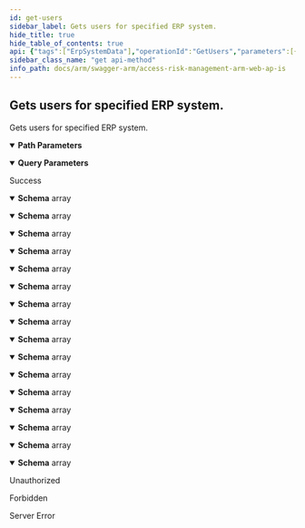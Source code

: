 ```yaml
---
id: get-users
sidebar_label: Gets users for specified ERP system.
hide_title: true
hide_table_of_contents: true
api: {"tags":["ErpSystemData"],"operationId":"GetUsers","parameters":[{"name":"erpSystemId","in":"path","description":"Identifier of ERP system.","required":true,"schema":{"type":"integer","format":"int32"}},{"name":"search","in":"query","description":"Search string, that will be used to filter results.","required":false,"schema":{"type":"string"}},{"name":"bulkSearch","in":"query","description":"Bulk search string. Basically it's set of values separated by any delimiter.","required":false,"schema":{"type":"string"}}],"responses":{"200":{"description":"Success","content":{"application/json;odata.metadata=minimal;odata.streaming=true":{"schema":{"uniqueItems":false,"type":"array","items":{"description":"Represents user of ERP system.","type":"object","properties":{"id":{"format":"uuid","description":"Identifier of the user.","type":"string"},"username":{"description":"Name of the user.","type":"string"},"firstName":{"description":"First name of the user.","type":"string"},"lastName":{"description":"Last name of the user.","type":"string"},"fullName":{"description":"Full name of the user.","type":"string"},"email":{"description":"Email of the user.","type":"string"},"department":{"description":"Department of the user.","type":"string"},"costCenter":{"description":"Cost Center of the user.","type":"string"},"isActive":{"description":"Determines if user is active.","type":"boolean"}}}}},"application/json;odata.metadata=minimal;odata.streaming=false":{"schema":{"uniqueItems":false,"type":"array","items":{"description":"Represents user of ERP system.","type":"object","properties":{"id":{"format":"uuid","description":"Identifier of the user.","type":"string"},"username":{"description":"Name of the user.","type":"string"},"firstName":{"description":"First name of the user.","type":"string"},"lastName":{"description":"Last name of the user.","type":"string"},"fullName":{"description":"Full name of the user.","type":"string"},"email":{"description":"Email of the user.","type":"string"},"department":{"description":"Department of the user.","type":"string"},"costCenter":{"description":"Cost Center of the user.","type":"string"},"isActive":{"description":"Determines if user is active.","type":"boolean"}}}}},"application/json;odata.metadata=minimal":{"schema":{"uniqueItems":false,"type":"array","items":{"description":"Represents user of ERP system.","type":"object","properties":{"id":{"format":"uuid","description":"Identifier of the user.","type":"string"},"username":{"description":"Name of the user.","type":"string"},"firstName":{"description":"First name of the user.","type":"string"},"lastName":{"description":"Last name of the user.","type":"string"},"fullName":{"description":"Full name of the user.","type":"string"},"email":{"description":"Email of the user.","type":"string"},"department":{"description":"Department of the user.","type":"string"},"costCenter":{"description":"Cost Center of the user.","type":"string"},"isActive":{"description":"Determines if user is active.","type":"boolean"}}}}},"application/json;odata.metadata=full;odata.streaming=true":{"schema":{"uniqueItems":false,"type":"array","items":{"description":"Represents user of ERP system.","type":"object","properties":{"id":{"format":"uuid","description":"Identifier of the user.","type":"string"},"username":{"description":"Name of the user.","type":"string"},"firstName":{"description":"First name of the user.","type":"string"},"lastName":{"description":"Last name of the user.","type":"string"},"fullName":{"description":"Full name of the user.","type":"string"},"email":{"description":"Email of the user.","type":"string"},"department":{"description":"Department of the user.","type":"string"},"costCenter":{"description":"Cost Center of the user.","type":"string"},"isActive":{"description":"Determines if user is active.","type":"boolean"}}}}},"application/json;odata.metadata=full;odata.streaming=false":{"schema":{"uniqueItems":false,"type":"array","items":{"description":"Represents user of ERP system.","type":"object","properties":{"id":{"format":"uuid","description":"Identifier of the user.","type":"string"},"username":{"description":"Name of the user.","type":"string"},"firstName":{"description":"First name of the user.","type":"string"},"lastName":{"description":"Last name of the user.","type":"string"},"fullName":{"description":"Full name of the user.","type":"string"},"email":{"description":"Email of the user.","type":"string"},"department":{"description":"Department of the user.","type":"string"},"costCenter":{"description":"Cost Center of the user.","type":"string"},"isActive":{"description":"Determines if user is active.","type":"boolean"}}}}},"application/json;odata.metadata=full":{"schema":{"uniqueItems":false,"type":"array","items":{"description":"Represents user of ERP system.","type":"object","properties":{"id":{"format":"uuid","description":"Identifier of the user.","type":"string"},"username":{"description":"Name of the user.","type":"string"},"firstName":{"description":"First name of the user.","type":"string"},"lastName":{"description":"Last name of the user.","type":"string"},"fullName":{"description":"Full name of the user.","type":"string"},"email":{"description":"Email of the user.","type":"string"},"department":{"description":"Department of the user.","type":"string"},"costCenter":{"description":"Cost Center of the user.","type":"string"},"isActive":{"description":"Determines if user is active.","type":"boolean"}}}}},"application/json;odata.metadata=none;odata.streaming=true":{"schema":{"uniqueItems":false,"type":"array","items":{"description":"Represents user of ERP system.","type":"object","properties":{"id":{"format":"uuid","description":"Identifier of the user.","type":"string"},"username":{"description":"Name of the user.","type":"string"},"firstName":{"description":"First name of the user.","type":"string"},"lastName":{"description":"Last name of the user.","type":"string"},"fullName":{"description":"Full name of the user.","type":"string"},"email":{"description":"Email of the user.","type":"string"},"department":{"description":"Department of the user.","type":"string"},"costCenter":{"description":"Cost Center of the user.","type":"string"},"isActive":{"description":"Determines if user is active.","type":"boolean"}}}}},"application/json;odata.metadata=none;odata.streaming=false":{"schema":{"uniqueItems":false,"type":"array","items":{"description":"Represents user of ERP system.","type":"object","properties":{"id":{"format":"uuid","description":"Identifier of the user.","type":"string"},"username":{"description":"Name of the user.","type":"string"},"firstName":{"description":"First name of the user.","type":"string"},"lastName":{"description":"Last name of the user.","type":"string"},"fullName":{"description":"Full name of the user.","type":"string"},"email":{"description":"Email of the user.","type":"string"},"department":{"description":"Department of the user.","type":"string"},"costCenter":{"description":"Cost Center of the user.","type":"string"},"isActive":{"description":"Determines if user is active.","type":"boolean"}}}}},"application/json;odata.metadata=none":{"schema":{"uniqueItems":false,"type":"array","items":{"description":"Represents user of ERP system.","type":"object","properties":{"id":{"format":"uuid","description":"Identifier of the user.","type":"string"},"username":{"description":"Name of the user.","type":"string"},"firstName":{"description":"First name of the user.","type":"string"},"lastName":{"description":"Last name of the user.","type":"string"},"fullName":{"description":"Full name of the user.","type":"string"},"email":{"description":"Email of the user.","type":"string"},"department":{"description":"Department of the user.","type":"string"},"costCenter":{"description":"Cost Center of the user.","type":"string"},"isActive":{"description":"Determines if user is active.","type":"boolean"}}}}},"application/json;odata.streaming=true":{"schema":{"uniqueItems":false,"type":"array","items":{"description":"Represents user of ERP system.","type":"object","properties":{"id":{"format":"uuid","description":"Identifier of the user.","type":"string"},"username":{"description":"Name of the user.","type":"string"},"firstName":{"description":"First name of the user.","type":"string"},"lastName":{"description":"Last name of the user.","type":"string"},"fullName":{"description":"Full name of the user.","type":"string"},"email":{"description":"Email of the user.","type":"string"},"department":{"description":"Department of the user.","type":"string"},"costCenter":{"description":"Cost Center of the user.","type":"string"},"isActive":{"description":"Determines if user is active.","type":"boolean"}}}}},"application/json;odata.streaming=false":{"schema":{"uniqueItems":false,"type":"array","items":{"description":"Represents user of ERP system.","type":"object","properties":{"id":{"format":"uuid","description":"Identifier of the user.","type":"string"},"username":{"description":"Name of the user.","type":"string"},"firstName":{"description":"First name of the user.","type":"string"},"lastName":{"description":"Last name of the user.","type":"string"},"fullName":{"description":"Full name of the user.","type":"string"},"email":{"description":"Email of the user.","type":"string"},"department":{"description":"Department of the user.","type":"string"},"costCenter":{"description":"Cost Center of the user.","type":"string"},"isActive":{"description":"Determines if user is active.","type":"boolean"}}}}},"application/json":{"schema":{"uniqueItems":false,"type":"array","items":{"description":"Represents user of ERP system.","type":"object","properties":{"id":{"format":"uuid","description":"Identifier of the user.","type":"string"},"username":{"description":"Name of the user.","type":"string"},"firstName":{"description":"First name of the user.","type":"string"},"lastName":{"description":"Last name of the user.","type":"string"},"fullName":{"description":"Full name of the user.","type":"string"},"email":{"description":"Email of the user.","type":"string"},"department":{"description":"Department of the user.","type":"string"},"costCenter":{"description":"Cost Center of the user.","type":"string"},"isActive":{"description":"Determines if user is active.","type":"boolean"}}}}},"application/xml":{"schema":{"uniqueItems":false,"type":"array","items":{"description":"Represents user of ERP system.","type":"object","properties":{"id":{"format":"uuid","description":"Identifier of the user.","type":"string"},"username":{"description":"Name of the user.","type":"string"},"firstName":{"description":"First name of the user.","type":"string"},"lastName":{"description":"Last name of the user.","type":"string"},"fullName":{"description":"Full name of the user.","type":"string"},"email":{"description":"Email of the user.","type":"string"},"department":{"description":"Department of the user.","type":"string"},"costCenter":{"description":"Cost Center of the user.","type":"string"},"isActive":{"description":"Determines if user is active.","type":"boolean"}}}}},"application/prs.odatatestxx-odata":{"schema":{"uniqueItems":false,"type":"array","items":{"description":"Represents user of ERP system.","type":"object","properties":{"id":{"format":"uuid","description":"Identifier of the user.","type":"string"},"username":{"description":"Name of the user.","type":"string"},"firstName":{"description":"First name of the user.","type":"string"},"lastName":{"description":"Last name of the user.","type":"string"},"fullName":{"description":"Full name of the user.","type":"string"},"email":{"description":"Email of the user.","type":"string"},"department":{"description":"Department of the user.","type":"string"},"costCenter":{"description":"Cost Center of the user.","type":"string"},"isActive":{"description":"Determines if user is active.","type":"boolean"}}}}},"text/plain":{"schema":{"uniqueItems":false,"type":"array","items":{"description":"Represents user of ERP system.","type":"object","properties":{"id":{"format":"uuid","description":"Identifier of the user.","type":"string"},"username":{"description":"Name of the user.","type":"string"},"firstName":{"description":"First name of the user.","type":"string"},"lastName":{"description":"Last name of the user.","type":"string"},"fullName":{"description":"Full name of the user.","type":"string"},"email":{"description":"Email of the user.","type":"string"},"department":{"description":"Department of the user.","type":"string"},"costCenter":{"description":"Cost Center of the user.","type":"string"},"isActive":{"description":"Determines if user is active.","type":"boolean"}}}}},"text/json":{"schema":{"uniqueItems":false,"type":"array","items":{"description":"Represents user of ERP system.","type":"object","properties":{"id":{"format":"uuid","description":"Identifier of the user.","type":"string"},"username":{"description":"Name of the user.","type":"string"},"firstName":{"description":"First name of the user.","type":"string"},"lastName":{"description":"Last name of the user.","type":"string"},"fullName":{"description":"Full name of the user.","type":"string"},"email":{"description":"Email of the user.","type":"string"},"department":{"description":"Department of the user.","type":"string"},"costCenter":{"description":"Cost Center of the user.","type":"string"},"isActive":{"description":"Determines if user is active.","type":"boolean"}}}}}}},"401":{"description":"Unauthorized"},"403":{"description":"Forbidden"},"500":{"description":"Server Error"}},"description":"Gets users for specified ERP system.","method":"get","path":"/api/erpSystemData/{erpSystemId}/users","info":{"version":"v1","title":"Access Risk Management ARM Web APIs"},"postman":{"name":"Gets users for specified ERP system.","description":{"type":"text/plain"},"url":{"path":["api","erpSystemData",":erpSystemId","users"],"host":["{{baseUrl}}"],"query":[{"disabled":false,"description":{"content":"Search string, that will be used to filter results.","type":"text/plain"},"key":"search","value":""},{"disabled":false,"description":{"content":"Bulk search string. Basically it's set of values separated by any delimiter.","type":"text/plain"},"key":"bulkSearch","value":""}],"variable":[{"disabled":false,"description":{"content":"(Required) Identifier of ERP system.","type":"text/plain"},"type":"any","value":"","key":"erpSystemId"}]},"header":[{"key":"Accept","value":"application/json;odata.metadata=minimal;odata.streaming=true"}],"method":"GET"}}
sidebar_class_name: "get api-method"
info_path: docs/arm/swagger-arm/access-risk-management-arm-web-ap-is
---
```



## Gets users for specified ERP system.



Gets users for specified ERP system.

<details style={{"marginBottom":"1rem"}} data-collapsed={false} open={true}><summary style={{}}><strong>Path Parameters</strong></summary><div><ul><ParamsItem className={"paramsItem"} param={{"name":"erpSystemId","in":"path","description":"Identifier of ERP system.","required":true,"schema":{"type":"integer","format":"int32"}}}></ParamsItem></ul></div></details><details style={{"marginBottom":"1rem"}} data-collapsed={false} open={true}><summary style={{}}><strong>Query Parameters</strong></summary><div><ul><ParamsItem className={"paramsItem"} param={{"name":"search","in":"query","description":"Search string, that will be used to filter results.","required":false,"schema":{"type":"string"}}}></ParamsItem><ParamsItem className={"paramsItem"} param={{"name":"bulkSearch","in":"query","description":"Bulk search string. Basically it's set of values separated by any delimiter.","required":false,"schema":{"type":"string"}}}></ParamsItem></ul></div></details><div><ApiTabs><TabItem label={"200"} value={"200"}><div>

Success

</div><div><MimeTabs groupId={"mime-type"}><TabItem label={"application/json;odata.metadata=minimal;odata.streaming=true"} value={"application/json;odata.metadata=minimal;odata.streaming=true"}><SchemaTabs groupId={"schema-tabs"}><TabItem label={"Schema"} value={"Schema"}><details style={{}} data-collapsed={false} open={true}><summary style={{"textAlign":"left"}}><strong>Schema</strong><span style={{"opacity":"0.6"}}> array</span></summary><div style={{"textAlign":"left","marginLeft":"1rem"}}></div><ul style={{"marginLeft":"1rem"}}><SchemaItem collapsible={false} name={"id"} required={false} schemaDescription={"Identifier of the user."} schemaName={"uuid"} qualifierMessage={undefined} defaultValue={undefined}></SchemaItem><SchemaItem collapsible={false} name={"username"} required={false} schemaDescription={"Name of the user."} schemaName={"string"} qualifierMessage={undefined} defaultValue={undefined}></SchemaItem><SchemaItem collapsible={false} name={"firstName"} required={false} schemaDescription={"First name of the user."} schemaName={"string"} qualifierMessage={undefined} defaultValue={undefined}></SchemaItem><SchemaItem collapsible={false} name={"lastName"} required={false} schemaDescription={"Last name of the user."} schemaName={"string"} qualifierMessage={undefined} defaultValue={undefined}></SchemaItem><SchemaItem collapsible={false} name={"fullName"} required={false} schemaDescription={"Full name of the user."} schemaName={"string"} qualifierMessage={undefined} defaultValue={undefined}></SchemaItem><SchemaItem collapsible={false} name={"email"} required={false} schemaDescription={"Email of the user."} schemaName={"string"} qualifierMessage={undefined} defaultValue={undefined}></SchemaItem><SchemaItem collapsible={false} name={"department"} required={false} schemaDescription={"Department of the user."} schemaName={"string"} qualifierMessage={undefined} defaultValue={undefined}></SchemaItem><SchemaItem collapsible={false} name={"costCenter"} required={false} schemaDescription={"Cost Center of the user."} schemaName={"string"} qualifierMessage={undefined} defaultValue={undefined}></SchemaItem><SchemaItem collapsible={false} name={"isActive"} required={false} schemaDescription={"Determines if user is active."} schemaName={"boolean"} qualifierMessage={undefined} defaultValue={undefined}></SchemaItem></ul></details></TabItem></SchemaTabs></TabItem><TabItem label={"application/json;odata.metadata=minimal;odata.streaming=false"} value={"application/json;odata.metadata=minimal;odata.streaming=false"}><SchemaTabs groupId={"schema-tabs"}><TabItem label={"Schema"} value={"Schema"}><details style={{}} data-collapsed={false} open={true}><summary style={{"textAlign":"left"}}><strong>Schema</strong><span style={{"opacity":"0.6"}}> array</span></summary><div style={{"textAlign":"left","marginLeft":"1rem"}}></div><ul style={{"marginLeft":"1rem"}}><SchemaItem collapsible={false} name={"id"} required={false} schemaDescription={"Identifier of the user."} schemaName={"uuid"} qualifierMessage={undefined} defaultValue={undefined}></SchemaItem><SchemaItem collapsible={false} name={"username"} required={false} schemaDescription={"Name of the user."} schemaName={"string"} qualifierMessage={undefined} defaultValue={undefined}></SchemaItem><SchemaItem collapsible={false} name={"firstName"} required={false} schemaDescription={"First name of the user."} schemaName={"string"} qualifierMessage={undefined} defaultValue={undefined}></SchemaItem><SchemaItem collapsible={false} name={"lastName"} required={false} schemaDescription={"Last name of the user."} schemaName={"string"} qualifierMessage={undefined} defaultValue={undefined}></SchemaItem><SchemaItem collapsible={false} name={"fullName"} required={false} schemaDescription={"Full name of the user."} schemaName={"string"} qualifierMessage={undefined} defaultValue={undefined}></SchemaItem><SchemaItem collapsible={false} name={"email"} required={false} schemaDescription={"Email of the user."} schemaName={"string"} qualifierMessage={undefined} defaultValue={undefined}></SchemaItem><SchemaItem collapsible={false} name={"department"} required={false} schemaDescription={"Department of the user."} schemaName={"string"} qualifierMessage={undefined} defaultValue={undefined}></SchemaItem><SchemaItem collapsible={false} name={"costCenter"} required={false} schemaDescription={"Cost Center of the user."} schemaName={"string"} qualifierMessage={undefined} defaultValue={undefined}></SchemaItem><SchemaItem collapsible={false} name={"isActive"} required={false} schemaDescription={"Determines if user is active."} schemaName={"boolean"} qualifierMessage={undefined} defaultValue={undefined}></SchemaItem></ul></details></TabItem></SchemaTabs></TabItem><TabItem label={"application/json;odata.metadata=minimal"} value={"application/json;odata.metadata=minimal"}><SchemaTabs groupId={"schema-tabs"}><TabItem label={"Schema"} value={"Schema"}><details style={{}} data-collapsed={false} open={true}><summary style={{"textAlign":"left"}}><strong>Schema</strong><span style={{"opacity":"0.6"}}> array</span></summary><div style={{"textAlign":"left","marginLeft":"1rem"}}></div><ul style={{"marginLeft":"1rem"}}><SchemaItem collapsible={false} name={"id"} required={false} schemaDescription={"Identifier of the user."} schemaName={"uuid"} qualifierMessage={undefined} defaultValue={undefined}></SchemaItem><SchemaItem collapsible={false} name={"username"} required={false} schemaDescription={"Name of the user."} schemaName={"string"} qualifierMessage={undefined} defaultValue={undefined}></SchemaItem><SchemaItem collapsible={false} name={"firstName"} required={false} schemaDescription={"First name of the user."} schemaName={"string"} qualifierMessage={undefined} defaultValue={undefined}></SchemaItem><SchemaItem collapsible={false} name={"lastName"} required={false} schemaDescription={"Last name of the user."} schemaName={"string"} qualifierMessage={undefined} defaultValue={undefined}></SchemaItem><SchemaItem collapsible={false} name={"fullName"} required={false} schemaDescription={"Full name of the user."} schemaName={"string"} qualifierMessage={undefined} defaultValue={undefined}></SchemaItem><SchemaItem collapsible={false} name={"email"} required={false} schemaDescription={"Email of the user."} schemaName={"string"} qualifierMessage={undefined} defaultValue={undefined}></SchemaItem><SchemaItem collapsible={false} name={"department"} required={false} schemaDescription={"Department of the user."} schemaName={"string"} qualifierMessage={undefined} defaultValue={undefined}></SchemaItem><SchemaItem collapsible={false} name={"costCenter"} required={false} schemaDescription={"Cost Center of the user."} schemaName={"string"} qualifierMessage={undefined} defaultValue={undefined}></SchemaItem><SchemaItem collapsible={false} name={"isActive"} required={false} schemaDescription={"Determines if user is active."} schemaName={"boolean"} qualifierMessage={undefined} defaultValue={undefined}></SchemaItem></ul></details></TabItem></SchemaTabs></TabItem><TabItem label={"application/json;odata.metadata=full;odata.streaming=true"} value={"application/json;odata.metadata=full;odata.streaming=true"}><SchemaTabs groupId={"schema-tabs"}><TabItem label={"Schema"} value={"Schema"}><details style={{}} data-collapsed={false} open={true}><summary style={{"textAlign":"left"}}><strong>Schema</strong><span style={{"opacity":"0.6"}}> array</span></summary><div style={{"textAlign":"left","marginLeft":"1rem"}}></div><ul style={{"marginLeft":"1rem"}}><SchemaItem collapsible={false} name={"id"} required={false} schemaDescription={"Identifier of the user."} schemaName={"uuid"} qualifierMessage={undefined} defaultValue={undefined}></SchemaItem><SchemaItem collapsible={false} name={"username"} required={false} schemaDescription={"Name of the user."} schemaName={"string"} qualifierMessage={undefined} defaultValue={undefined}></SchemaItem><SchemaItem collapsible={false} name={"firstName"} required={false} schemaDescription={"First name of the user."} schemaName={"string"} qualifierMessage={undefined} defaultValue={undefined}></SchemaItem><SchemaItem collapsible={false} name={"lastName"} required={false} schemaDescription={"Last name of the user."} schemaName={"string"} qualifierMessage={undefined} defaultValue={undefined}></SchemaItem><SchemaItem collapsible={false} name={"fullName"} required={false} schemaDescription={"Full name of the user."} schemaName={"string"} qualifierMessage={undefined} defaultValue={undefined}></SchemaItem><SchemaItem collapsible={false} name={"email"} required={false} schemaDescription={"Email of the user."} schemaName={"string"} qualifierMessage={undefined} defaultValue={undefined}></SchemaItem><SchemaItem collapsible={false} name={"department"} required={false} schemaDescription={"Department of the user."} schemaName={"string"} qualifierMessage={undefined} defaultValue={undefined}></SchemaItem><SchemaItem collapsible={false} name={"costCenter"} required={false} schemaDescription={"Cost Center of the user."} schemaName={"string"} qualifierMessage={undefined} defaultValue={undefined}></SchemaItem><SchemaItem collapsible={false} name={"isActive"} required={false} schemaDescription={"Determines if user is active."} schemaName={"boolean"} qualifierMessage={undefined} defaultValue={undefined}></SchemaItem></ul></details></TabItem></SchemaTabs></TabItem><TabItem label={"application/json;odata.metadata=full;odata.streaming=false"} value={"application/json;odata.metadata=full;odata.streaming=false"}><SchemaTabs groupId={"schema-tabs"}><TabItem label={"Schema"} value={"Schema"}><details style={{}} data-collapsed={false} open={true}><summary style={{"textAlign":"left"}}><strong>Schema</strong><span style={{"opacity":"0.6"}}> array</span></summary><div style={{"textAlign":"left","marginLeft":"1rem"}}></div><ul style={{"marginLeft":"1rem"}}><SchemaItem collapsible={false} name={"id"} required={false} schemaDescription={"Identifier of the user."} schemaName={"uuid"} qualifierMessage={undefined} defaultValue={undefined}></SchemaItem><SchemaItem collapsible={false} name={"username"} required={false} schemaDescription={"Name of the user."} schemaName={"string"} qualifierMessage={undefined} defaultValue={undefined}></SchemaItem><SchemaItem collapsible={false} name={"firstName"} required={false} schemaDescription={"First name of the user."} schemaName={"string"} qualifierMessage={undefined} defaultValue={undefined}></SchemaItem><SchemaItem collapsible={false} name={"lastName"} required={false} schemaDescription={"Last name of the user."} schemaName={"string"} qualifierMessage={undefined} defaultValue={undefined}></SchemaItem><SchemaItem collapsible={false} name={"fullName"} required={false} schemaDescription={"Full name of the user."} schemaName={"string"} qualifierMessage={undefined} defaultValue={undefined}></SchemaItem><SchemaItem collapsible={false} name={"email"} required={false} schemaDescription={"Email of the user."} schemaName={"string"} qualifierMessage={undefined} defaultValue={undefined}></SchemaItem><SchemaItem collapsible={false} name={"department"} required={false} schemaDescription={"Department of the user."} schemaName={"string"} qualifierMessage={undefined} defaultValue={undefined}></SchemaItem><SchemaItem collapsible={false} name={"costCenter"} required={false} schemaDescription={"Cost Center of the user."} schemaName={"string"} qualifierMessage={undefined} defaultValue={undefined}></SchemaItem><SchemaItem collapsible={false} name={"isActive"} required={false} schemaDescription={"Determines if user is active."} schemaName={"boolean"} qualifierMessage={undefined} defaultValue={undefined}></SchemaItem></ul></details></TabItem></SchemaTabs></TabItem><TabItem label={"application/json;odata.metadata=full"} value={"application/json;odata.metadata=full"}><SchemaTabs groupId={"schema-tabs"}><TabItem label={"Schema"} value={"Schema"}><details style={{}} data-collapsed={false} open={true}><summary style={{"textAlign":"left"}}><strong>Schema</strong><span style={{"opacity":"0.6"}}> array</span></summary><div style={{"textAlign":"left","marginLeft":"1rem"}}></div><ul style={{"marginLeft":"1rem"}}><SchemaItem collapsible={false} name={"id"} required={false} schemaDescription={"Identifier of the user."} schemaName={"uuid"} qualifierMessage={undefined} defaultValue={undefined}></SchemaItem><SchemaItem collapsible={false} name={"username"} required={false} schemaDescription={"Name of the user."} schemaName={"string"} qualifierMessage={undefined} defaultValue={undefined}></SchemaItem><SchemaItem collapsible={false} name={"firstName"} required={false} schemaDescription={"First name of the user."} schemaName={"string"} qualifierMessage={undefined} defaultValue={undefined}></SchemaItem><SchemaItem collapsible={false} name={"lastName"} required={false} schemaDescription={"Last name of the user."} schemaName={"string"} qualifierMessage={undefined} defaultValue={undefined}></SchemaItem><SchemaItem collapsible={false} name={"fullName"} required={false} schemaDescription={"Full name of the user."} schemaName={"string"} qualifierMessage={undefined} defaultValue={undefined}></SchemaItem><SchemaItem collapsible={false} name={"email"} required={false} schemaDescription={"Email of the user."} schemaName={"string"} qualifierMessage={undefined} defaultValue={undefined}></SchemaItem><SchemaItem collapsible={false} name={"department"} required={false} schemaDescription={"Department of the user."} schemaName={"string"} qualifierMessage={undefined} defaultValue={undefined}></SchemaItem><SchemaItem collapsible={false} name={"costCenter"} required={false} schemaDescription={"Cost Center of the user."} schemaName={"string"} qualifierMessage={undefined} defaultValue={undefined}></SchemaItem><SchemaItem collapsible={false} name={"isActive"} required={false} schemaDescription={"Determines if user is active."} schemaName={"boolean"} qualifierMessage={undefined} defaultValue={undefined}></SchemaItem></ul></details></TabItem></SchemaTabs></TabItem><TabItem label={"application/json;odata.metadata=none;odata.streaming=true"} value={"application/json;odata.metadata=none;odata.streaming=true"}><SchemaTabs groupId={"schema-tabs"}><TabItem label={"Schema"} value={"Schema"}><details style={{}} data-collapsed={false} open={true}><summary style={{"textAlign":"left"}}><strong>Schema</strong><span style={{"opacity":"0.6"}}> array</span></summary><div style={{"textAlign":"left","marginLeft":"1rem"}}></div><ul style={{"marginLeft":"1rem"}}><SchemaItem collapsible={false} name={"id"} required={false} schemaDescription={"Identifier of the user."} schemaName={"uuid"} qualifierMessage={undefined} defaultValue={undefined}></SchemaItem><SchemaItem collapsible={false} name={"username"} required={false} schemaDescription={"Name of the user."} schemaName={"string"} qualifierMessage={undefined} defaultValue={undefined}></SchemaItem><SchemaItem collapsible={false} name={"firstName"} required={false} schemaDescription={"First name of the user."} schemaName={"string"} qualifierMessage={undefined} defaultValue={undefined}></SchemaItem><SchemaItem collapsible={false} name={"lastName"} required={false} schemaDescription={"Last name of the user."} schemaName={"string"} qualifierMessage={undefined} defaultValue={undefined}></SchemaItem><SchemaItem collapsible={false} name={"fullName"} required={false} schemaDescription={"Full name of the user."} schemaName={"string"} qualifierMessage={undefined} defaultValue={undefined}></SchemaItem><SchemaItem collapsible={false} name={"email"} required={false} schemaDescription={"Email of the user."} schemaName={"string"} qualifierMessage={undefined} defaultValue={undefined}></SchemaItem><SchemaItem collapsible={false} name={"department"} required={false} schemaDescription={"Department of the user."} schemaName={"string"} qualifierMessage={undefined} defaultValue={undefined}></SchemaItem><SchemaItem collapsible={false} name={"costCenter"} required={false} schemaDescription={"Cost Center of the user."} schemaName={"string"} qualifierMessage={undefined} defaultValue={undefined}></SchemaItem><SchemaItem collapsible={false} name={"isActive"} required={false} schemaDescription={"Determines if user is active."} schemaName={"boolean"} qualifierMessage={undefined} defaultValue={undefined}></SchemaItem></ul></details></TabItem></SchemaTabs></TabItem><TabItem label={"application/json;odata.metadata=none;odata.streaming=false"} value={"application/json;odata.metadata=none;odata.streaming=false"}><SchemaTabs groupId={"schema-tabs"}><TabItem label={"Schema"} value={"Schema"}><details style={{}} data-collapsed={false} open={true}><summary style={{"textAlign":"left"}}><strong>Schema</strong><span style={{"opacity":"0.6"}}> array</span></summary><div style={{"textAlign":"left","marginLeft":"1rem"}}></div><ul style={{"marginLeft":"1rem"}}><SchemaItem collapsible={false} name={"id"} required={false} schemaDescription={"Identifier of the user."} schemaName={"uuid"} qualifierMessage={undefined} defaultValue={undefined}></SchemaItem><SchemaItem collapsible={false} name={"username"} required={false} schemaDescription={"Name of the user."} schemaName={"string"} qualifierMessage={undefined} defaultValue={undefined}></SchemaItem><SchemaItem collapsible={false} name={"firstName"} required={false} schemaDescription={"First name of the user."} schemaName={"string"} qualifierMessage={undefined} defaultValue={undefined}></SchemaItem><SchemaItem collapsible={false} name={"lastName"} required={false} schemaDescription={"Last name of the user."} schemaName={"string"} qualifierMessage={undefined} defaultValue={undefined}></SchemaItem><SchemaItem collapsible={false} name={"fullName"} required={false} schemaDescription={"Full name of the user."} schemaName={"string"} qualifierMessage={undefined} defaultValue={undefined}></SchemaItem><SchemaItem collapsible={false} name={"email"} required={false} schemaDescription={"Email of the user."} schemaName={"string"} qualifierMessage={undefined} defaultValue={undefined}></SchemaItem><SchemaItem collapsible={false} name={"department"} required={false} schemaDescription={"Department of the user."} schemaName={"string"} qualifierMessage={undefined} defaultValue={undefined}></SchemaItem><SchemaItem collapsible={false} name={"costCenter"} required={false} schemaDescription={"Cost Center of the user."} schemaName={"string"} qualifierMessage={undefined} defaultValue={undefined}></SchemaItem><SchemaItem collapsible={false} name={"isActive"} required={false} schemaDescription={"Determines if user is active."} schemaName={"boolean"} qualifierMessage={undefined} defaultValue={undefined}></SchemaItem></ul></details></TabItem></SchemaTabs></TabItem><TabItem label={"application/json;odata.metadata=none"} value={"application/json;odata.metadata=none"}><SchemaTabs groupId={"schema-tabs"}><TabItem label={"Schema"} value={"Schema"}><details style={{}} data-collapsed={false} open={true}><summary style={{"textAlign":"left"}}><strong>Schema</strong><span style={{"opacity":"0.6"}}> array</span></summary><div style={{"textAlign":"left","marginLeft":"1rem"}}></div><ul style={{"marginLeft":"1rem"}}><SchemaItem collapsible={false} name={"id"} required={false} schemaDescription={"Identifier of the user."} schemaName={"uuid"} qualifierMessage={undefined} defaultValue={undefined}></SchemaItem><SchemaItem collapsible={false} name={"username"} required={false} schemaDescription={"Name of the user."} schemaName={"string"} qualifierMessage={undefined} defaultValue={undefined}></SchemaItem><SchemaItem collapsible={false} name={"firstName"} required={false} schemaDescription={"First name of the user."} schemaName={"string"} qualifierMessage={undefined} defaultValue={undefined}></SchemaItem><SchemaItem collapsible={false} name={"lastName"} required={false} schemaDescription={"Last name of the user."} schemaName={"string"} qualifierMessage={undefined} defaultValue={undefined}></SchemaItem><SchemaItem collapsible={false} name={"fullName"} required={false} schemaDescription={"Full name of the user."} schemaName={"string"} qualifierMessage={undefined} defaultValue={undefined}></SchemaItem><SchemaItem collapsible={false} name={"email"} required={false} schemaDescription={"Email of the user."} schemaName={"string"} qualifierMessage={undefined} defaultValue={undefined}></SchemaItem><SchemaItem collapsible={false} name={"department"} required={false} schemaDescription={"Department of the user."} schemaName={"string"} qualifierMessage={undefined} defaultValue={undefined}></SchemaItem><SchemaItem collapsible={false} name={"costCenter"} required={false} schemaDescription={"Cost Center of the user."} schemaName={"string"} qualifierMessage={undefined} defaultValue={undefined}></SchemaItem><SchemaItem collapsible={false} name={"isActive"} required={false} schemaDescription={"Determines if user is active."} schemaName={"boolean"} qualifierMessage={undefined} defaultValue={undefined}></SchemaItem></ul></details></TabItem></SchemaTabs></TabItem><TabItem label={"application/json;odata.streaming=true"} value={"application/json;odata.streaming=true"}><SchemaTabs groupId={"schema-tabs"}><TabItem label={"Schema"} value={"Schema"}><details style={{}} data-collapsed={false} open={true}><summary style={{"textAlign":"left"}}><strong>Schema</strong><span style={{"opacity":"0.6"}}> array</span></summary><div style={{"textAlign":"left","marginLeft":"1rem"}}></div><ul style={{"marginLeft":"1rem"}}><SchemaItem collapsible={false} name={"id"} required={false} schemaDescription={"Identifier of the user."} schemaName={"uuid"} qualifierMessage={undefined} defaultValue={undefined}></SchemaItem><SchemaItem collapsible={false} name={"username"} required={false} schemaDescription={"Name of the user."} schemaName={"string"} qualifierMessage={undefined} defaultValue={undefined}></SchemaItem><SchemaItem collapsible={false} name={"firstName"} required={false} schemaDescription={"First name of the user."} schemaName={"string"} qualifierMessage={undefined} defaultValue={undefined}></SchemaItem><SchemaItem collapsible={false} name={"lastName"} required={false} schemaDescription={"Last name of the user."} schemaName={"string"} qualifierMessage={undefined} defaultValue={undefined}></SchemaItem><SchemaItem collapsible={false} name={"fullName"} required={false} schemaDescription={"Full name of the user."} schemaName={"string"} qualifierMessage={undefined} defaultValue={undefined}></SchemaItem><SchemaItem collapsible={false} name={"email"} required={false} schemaDescription={"Email of the user."} schemaName={"string"} qualifierMessage={undefined} defaultValue={undefined}></SchemaItem><SchemaItem collapsible={false} name={"department"} required={false} schemaDescription={"Department of the user."} schemaName={"string"} qualifierMessage={undefined} defaultValue={undefined}></SchemaItem><SchemaItem collapsible={false} name={"costCenter"} required={false} schemaDescription={"Cost Center of the user."} schemaName={"string"} qualifierMessage={undefined} defaultValue={undefined}></SchemaItem><SchemaItem collapsible={false} name={"isActive"} required={false} schemaDescription={"Determines if user is active."} schemaName={"boolean"} qualifierMessage={undefined} defaultValue={undefined}></SchemaItem></ul></details></TabItem></SchemaTabs></TabItem><TabItem label={"application/json;odata.streaming=false"} value={"application/json;odata.streaming=false"}><SchemaTabs groupId={"schema-tabs"}><TabItem label={"Schema"} value={"Schema"}><details style={{}} data-collapsed={false} open={true}><summary style={{"textAlign":"left"}}><strong>Schema</strong><span style={{"opacity":"0.6"}}> array</span></summary><div style={{"textAlign":"left","marginLeft":"1rem"}}></div><ul style={{"marginLeft":"1rem"}}><SchemaItem collapsible={false} name={"id"} required={false} schemaDescription={"Identifier of the user."} schemaName={"uuid"} qualifierMessage={undefined} defaultValue={undefined}></SchemaItem><SchemaItem collapsible={false} name={"username"} required={false} schemaDescription={"Name of the user."} schemaName={"string"} qualifierMessage={undefined} defaultValue={undefined}></SchemaItem><SchemaItem collapsible={false} name={"firstName"} required={false} schemaDescription={"First name of the user."} schemaName={"string"} qualifierMessage={undefined} defaultValue={undefined}></SchemaItem><SchemaItem collapsible={false} name={"lastName"} required={false} schemaDescription={"Last name of the user."} schemaName={"string"} qualifierMessage={undefined} defaultValue={undefined}></SchemaItem><SchemaItem collapsible={false} name={"fullName"} required={false} schemaDescription={"Full name of the user."} schemaName={"string"} qualifierMessage={undefined} defaultValue={undefined}></SchemaItem><SchemaItem collapsible={false} name={"email"} required={false} schemaDescription={"Email of the user."} schemaName={"string"} qualifierMessage={undefined} defaultValue={undefined}></SchemaItem><SchemaItem collapsible={false} name={"department"} required={false} schemaDescription={"Department of the user."} schemaName={"string"} qualifierMessage={undefined} defaultValue={undefined}></SchemaItem><SchemaItem collapsible={false} name={"costCenter"} required={false} schemaDescription={"Cost Center of the user."} schemaName={"string"} qualifierMessage={undefined} defaultValue={undefined}></SchemaItem><SchemaItem collapsible={false} name={"isActive"} required={false} schemaDescription={"Determines if user is active."} schemaName={"boolean"} qualifierMessage={undefined} defaultValue={undefined}></SchemaItem></ul></details></TabItem></SchemaTabs></TabItem><TabItem label={"application/json"} value={"application/json"}><SchemaTabs groupId={"schema-tabs"}><TabItem label={"Schema"} value={"Schema"}><details style={{}} data-collapsed={false} open={true}><summary style={{"textAlign":"left"}}><strong>Schema</strong><span style={{"opacity":"0.6"}}> array</span></summary><div style={{"textAlign":"left","marginLeft":"1rem"}}></div><ul style={{"marginLeft":"1rem"}}><SchemaItem collapsible={false} name={"id"} required={false} schemaDescription={"Identifier of the user."} schemaName={"uuid"} qualifierMessage={undefined} defaultValue={undefined}></SchemaItem><SchemaItem collapsible={false} name={"username"} required={false} schemaDescription={"Name of the user."} schemaName={"string"} qualifierMessage={undefined} defaultValue={undefined}></SchemaItem><SchemaItem collapsible={false} name={"firstName"} required={false} schemaDescription={"First name of the user."} schemaName={"string"} qualifierMessage={undefined} defaultValue={undefined}></SchemaItem><SchemaItem collapsible={false} name={"lastName"} required={false} schemaDescription={"Last name of the user."} schemaName={"string"} qualifierMessage={undefined} defaultValue={undefined}></SchemaItem><SchemaItem collapsible={false} name={"fullName"} required={false} schemaDescription={"Full name of the user."} schemaName={"string"} qualifierMessage={undefined} defaultValue={undefined}></SchemaItem><SchemaItem collapsible={false} name={"email"} required={false} schemaDescription={"Email of the user."} schemaName={"string"} qualifierMessage={undefined} defaultValue={undefined}></SchemaItem><SchemaItem collapsible={false} name={"department"} required={false} schemaDescription={"Department of the user."} schemaName={"string"} qualifierMessage={undefined} defaultValue={undefined}></SchemaItem><SchemaItem collapsible={false} name={"costCenter"} required={false} schemaDescription={"Cost Center of the user."} schemaName={"string"} qualifierMessage={undefined} defaultValue={undefined}></SchemaItem><SchemaItem collapsible={false} name={"isActive"} required={false} schemaDescription={"Determines if user is active."} schemaName={"boolean"} qualifierMessage={undefined} defaultValue={undefined}></SchemaItem></ul></details></TabItem></SchemaTabs></TabItem><TabItem label={"application/xml"} value={"application/xml"}><SchemaTabs groupId={"schema-tabs"}><TabItem label={"Schema"} value={"Schema"}><details style={{}} data-collapsed={false} open={true}><summary style={{"textAlign":"left"}}><strong>Schema</strong><span style={{"opacity":"0.6"}}> array</span></summary><div style={{"textAlign":"left","marginLeft":"1rem"}}></div><ul style={{"marginLeft":"1rem"}}><SchemaItem collapsible={false} name={"id"} required={false} schemaDescription={"Identifier of the user."} schemaName={"uuid"} qualifierMessage={undefined} defaultValue={undefined}></SchemaItem><SchemaItem collapsible={false} name={"username"} required={false} schemaDescription={"Name of the user."} schemaName={"string"} qualifierMessage={undefined} defaultValue={undefined}></SchemaItem><SchemaItem collapsible={false} name={"firstName"} required={false} schemaDescription={"First name of the user."} schemaName={"string"} qualifierMessage={undefined} defaultValue={undefined}></SchemaItem><SchemaItem collapsible={false} name={"lastName"} required={false} schemaDescription={"Last name of the user."} schemaName={"string"} qualifierMessage={undefined} defaultValue={undefined}></SchemaItem><SchemaItem collapsible={false} name={"fullName"} required={false} schemaDescription={"Full name of the user."} schemaName={"string"} qualifierMessage={undefined} defaultValue={undefined}></SchemaItem><SchemaItem collapsible={false} name={"email"} required={false} schemaDescription={"Email of the user."} schemaName={"string"} qualifierMessage={undefined} defaultValue={undefined}></SchemaItem><SchemaItem collapsible={false} name={"department"} required={false} schemaDescription={"Department of the user."} schemaName={"string"} qualifierMessage={undefined} defaultValue={undefined}></SchemaItem><SchemaItem collapsible={false} name={"costCenter"} required={false} schemaDescription={"Cost Center of the user."} schemaName={"string"} qualifierMessage={undefined} defaultValue={undefined}></SchemaItem><SchemaItem collapsible={false} name={"isActive"} required={false} schemaDescription={"Determines if user is active."} schemaName={"boolean"} qualifierMessage={undefined} defaultValue={undefined}></SchemaItem></ul></details></TabItem></SchemaTabs></TabItem><TabItem label={"application/prs.odatatestxx-odata"} value={"application/prs.odatatestxx-odata"}><SchemaTabs groupId={"schema-tabs"}><TabItem label={"Schema"} value={"Schema"}><details style={{}} data-collapsed={false} open={true}><summary style={{"textAlign":"left"}}><strong>Schema</strong><span style={{"opacity":"0.6"}}> array</span></summary><div style={{"textAlign":"left","marginLeft":"1rem"}}></div><ul style={{"marginLeft":"1rem"}}><SchemaItem collapsible={false} name={"id"} required={false} schemaDescription={"Identifier of the user."} schemaName={"uuid"} qualifierMessage={undefined} defaultValue={undefined}></SchemaItem><SchemaItem collapsible={false} name={"username"} required={false} schemaDescription={"Name of the user."} schemaName={"string"} qualifierMessage={undefined} defaultValue={undefined}></SchemaItem><SchemaItem collapsible={false} name={"firstName"} required={false} schemaDescription={"First name of the user."} schemaName={"string"} qualifierMessage={undefined} defaultValue={undefined}></SchemaItem><SchemaItem collapsible={false} name={"lastName"} required={false} schemaDescription={"Last name of the user."} schemaName={"string"} qualifierMessage={undefined} defaultValue={undefined}></SchemaItem><SchemaItem collapsible={false} name={"fullName"} required={false} schemaDescription={"Full name of the user."} schemaName={"string"} qualifierMessage={undefined} defaultValue={undefined}></SchemaItem><SchemaItem collapsible={false} name={"email"} required={false} schemaDescription={"Email of the user."} schemaName={"string"} qualifierMessage={undefined} defaultValue={undefined}></SchemaItem><SchemaItem collapsible={false} name={"department"} required={false} schemaDescription={"Department of the user."} schemaName={"string"} qualifierMessage={undefined} defaultValue={undefined}></SchemaItem><SchemaItem collapsible={false} name={"costCenter"} required={false} schemaDescription={"Cost Center of the user."} schemaName={"string"} qualifierMessage={undefined} defaultValue={undefined}></SchemaItem><SchemaItem collapsible={false} name={"isActive"} required={false} schemaDescription={"Determines if user is active."} schemaName={"boolean"} qualifierMessage={undefined} defaultValue={undefined}></SchemaItem></ul></details></TabItem></SchemaTabs></TabItem><TabItem label={"text/plain"} value={"text/plain"}><SchemaTabs groupId={"schema-tabs"}><TabItem label={"Schema"} value={"Schema"}><details style={{}} data-collapsed={false} open={true}><summary style={{"textAlign":"left"}}><strong>Schema</strong><span style={{"opacity":"0.6"}}> array</span></summary><div style={{"textAlign":"left","marginLeft":"1rem"}}></div><ul style={{"marginLeft":"1rem"}}><SchemaItem collapsible={false} name={"id"} required={false} schemaDescription={"Identifier of the user."} schemaName={"uuid"} qualifierMessage={undefined} defaultValue={undefined}></SchemaItem><SchemaItem collapsible={false} name={"username"} required={false} schemaDescription={"Name of the user."} schemaName={"string"} qualifierMessage={undefined} defaultValue={undefined}></SchemaItem><SchemaItem collapsible={false} name={"firstName"} required={false} schemaDescription={"First name of the user."} schemaName={"string"} qualifierMessage={undefined} defaultValue={undefined}></SchemaItem><SchemaItem collapsible={false} name={"lastName"} required={false} schemaDescription={"Last name of the user."} schemaName={"string"} qualifierMessage={undefined} defaultValue={undefined}></SchemaItem><SchemaItem collapsible={false} name={"fullName"} required={false} schemaDescription={"Full name of the user."} schemaName={"string"} qualifierMessage={undefined} defaultValue={undefined}></SchemaItem><SchemaItem collapsible={false} name={"email"} required={false} schemaDescription={"Email of the user."} schemaName={"string"} qualifierMessage={undefined} defaultValue={undefined}></SchemaItem><SchemaItem collapsible={false} name={"department"} required={false} schemaDescription={"Department of the user."} schemaName={"string"} qualifierMessage={undefined} defaultValue={undefined}></SchemaItem><SchemaItem collapsible={false} name={"costCenter"} required={false} schemaDescription={"Cost Center of the user."} schemaName={"string"} qualifierMessage={undefined} defaultValue={undefined}></SchemaItem><SchemaItem collapsible={false} name={"isActive"} required={false} schemaDescription={"Determines if user is active."} schemaName={"boolean"} qualifierMessage={undefined} defaultValue={undefined}></SchemaItem></ul></details></TabItem></SchemaTabs></TabItem><TabItem label={"text/json"} value={"text/json"}><SchemaTabs groupId={"schema-tabs"}><TabItem label={"Schema"} value={"Schema"}><details style={{}} data-collapsed={false} open={true}><summary style={{"textAlign":"left"}}><strong>Schema</strong><span style={{"opacity":"0.6"}}> array</span></summary><div style={{"textAlign":"left","marginLeft":"1rem"}}></div><ul style={{"marginLeft":"1rem"}}><SchemaItem collapsible={false} name={"id"} required={false} schemaDescription={"Identifier of the user."} schemaName={"uuid"} qualifierMessage={undefined} defaultValue={undefined}></SchemaItem><SchemaItem collapsible={false} name={"username"} required={false} schemaDescription={"Name of the user."} schemaName={"string"} qualifierMessage={undefined} defaultValue={undefined}></SchemaItem><SchemaItem collapsible={false} name={"firstName"} required={false} schemaDescription={"First name of the user."} schemaName={"string"} qualifierMessage={undefined} defaultValue={undefined}></SchemaItem><SchemaItem collapsible={false} name={"lastName"} required={false} schemaDescription={"Last name of the user."} schemaName={"string"} qualifierMessage={undefined} defaultValue={undefined}></SchemaItem><SchemaItem collapsible={false} name={"fullName"} required={false} schemaDescription={"Full name of the user."} schemaName={"string"} qualifierMessage={undefined} defaultValue={undefined}></SchemaItem><SchemaItem collapsible={false} name={"email"} required={false} schemaDescription={"Email of the user."} schemaName={"string"} qualifierMessage={undefined} defaultValue={undefined}></SchemaItem><SchemaItem collapsible={false} name={"department"} required={false} schemaDescription={"Department of the user."} schemaName={"string"} qualifierMessage={undefined} defaultValue={undefined}></SchemaItem><SchemaItem collapsible={false} name={"costCenter"} required={false} schemaDescription={"Cost Center of the user."} schemaName={"string"} qualifierMessage={undefined} defaultValue={undefined}></SchemaItem><SchemaItem collapsible={false} name={"isActive"} required={false} schemaDescription={"Determines if user is active."} schemaName={"boolean"} qualifierMessage={undefined} defaultValue={undefined}></SchemaItem></ul></details></TabItem></SchemaTabs></TabItem></MimeTabs></div></TabItem><TabItem label={"401"} value={"401"}><div>

Unauthorized

</div><div></div></TabItem><TabItem label={"403"} value={"403"}><div>

Forbidden

</div><div></div></TabItem><TabItem label={"500"} value={"500"}><div>

Server Error

</div><div></div></TabItem></ApiTabs></div>
      
